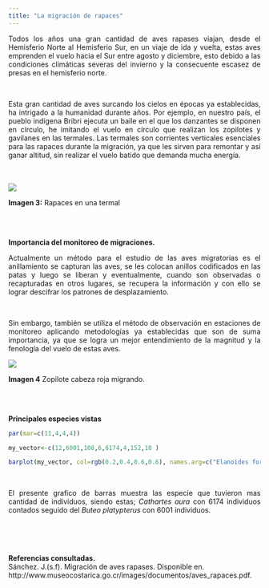 ---
title: "La migración de rapaces"
---

<p align="justify">
Todos los años una gran cantidad de aves rapases viajan, desde el Hemisferio Norte al Hemisferio Sur, en un viaje de ida y vuelta, estas aves emprenden el vuelo hacia el Sur entre agosto y diciembre, esto debido a las condiciones climáticas severas del invierno y la consecuente escasez de presas en el hemisferio norte.  
</p>
\
<p align="justify">
Esta gran cantidad de aves surcando los cielos en épocas ya establecidas, ha intrigado a la humanidad durante años. Por ejemplo, en nuestro país, el pueblo indígena Bribri ejecuta un baile en el que los danzantes se disponen en círculo, he imitando el vuelo en círculo que realizan los zopilotes y gavilanes en las termales. Las termales son corrientes verticales esenciales para las rapaces durante la migración, ya que les sirven para remontar y así ganar altitud, sin realizar el vuelo batido que demanda mucha energía. 
</p>
\
\
![](imagen/termal.JPG)

**Imagen 3:** Rapaces en una termal 



\
\

**Importancia del monitoreo de migraciones.** 
<p align="justify">
Actualmente un método para el estudio de las aves migratorias es el anillamiento se capturan las aves, se les colocan anillos codificados en las patas y luego se liberan y eventualmente, cuando son observadas o recapturadas en otros lugares, se recupera la información y con ello se lograr descifrar los patrones de desplazamiento.
</p>
\
<p align="justify">
Sin embargo, también se utiliza el método de observación en estaciones de monitoreo aplicando metodologías ya establecidas que son de suma  importancia,  ya que se logra un mejor entendimiento de la magnitud y la fenología del vuelo de estas aves. 
</p>

![](imagen/zopi.JPG)

**Imagen 4** Zopilote cabeza roja migrando. 

\
\



**Principales especies vistas** 

```{r}
par(mar=c(11,4,4,4))

my_vector<-c(12,6001,108,6,6174,4,152,10 )

barplot(my_vector, col=rgb(0.2,0.4,0.6,0.6), names.arg=c("Elanoides forficatus","Buteo platypterus",	"Buteo swainsoni",	"Pandion haliaetus"	,"Cathartes aura",	"Falco peregrinus",	"Ictinia mississippiensis",	"Buteo albononatus"), las=2 )

```
\
<p align="justify">
El presente grafico de barras muestra  las especie que tuvieron mas cantidad de  individuos, siendo estas; *Cathartes aura* con 6174 individuos contados seguido del *Buteo platypterus* con 6001 individuos.
</p>

\
\
\

**Referencias consultadas.** 
\
Sánchez. J.(s.f). Migración de aves rapases. Disponible en. 	http://www.museocostarica.go.cr/images/documentos/aves_rapaces.pdf.

